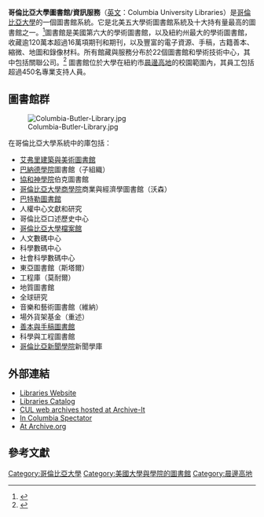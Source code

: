 {{Infobox library
| library_name       = 哥倫比亞大學圖書館/資訊服務 <br> （Columbia University Libraries）
| name_en            = 
| library_logo       = 
| image              = Nyc columbia.jpg
| caption            = 巴特勒圖書館
| country            = {{USA}}
| type               = [[學術圖書館|學術圖書館]]系統
| scope              = 
| established        = 
| ref_legal_mandate  = 
| location           = 
| coordinates        = 
| branch_of          = 
| num_branches       = 22
| items_collected    =  
| collection_size    = 超過一千二百萬
| criteria           = 
| legal_deposit      = 
| req_to_access      =
| annual_circulation = 
| pop_served         = 
| members            = 
| budget             = 
| num_employees      = 
| website            = http://library.columbia.edu/
| phone_num          =
}}

'''哥倫比亞大學圖書館/資訊服務'''（[[英文|英文]]：Columbia University Libraries）是[[哥倫比亞大學|哥倫比亞大學]]的一個圖書館系統。它是北美五大學術圖書館系統及十大持有量最高的圖書館之一。<ref>{{cite web|url=http://www.ala.org/tools/libfactsheets/alalibraryfactsheet22|title=The Nation's Largest Libraries: A Listing By Volumes Held|work=ala.org|accessdate=2015-06-02|archive-date=2012-10-14|archive-url=https://web.archive.org/web/20121014171755/http://www.ala.org/tools/libfactsheets/alalibraryfactsheet22|dead-url=no}}</ref>圖書館是美國第六大的學術圖書館，以及紐約州最大的學術圖書館，收藏逾120萬本超過16萬項期刊和期刊，以及豐富的電子資源、手稿，古籍善本、縮微、地圖和錄像材料。所有館藏與服務分布於22個圖書館和學術技術中心，其中包括關聯公司。<ref name="About Columbia University Libraries">{{cite web|title=About Columbia University Libraries|url=http://library.columbia.edu/about.html|accessdate=28 April 2014|archive-date=2017-07-16|archive-url=https://web.archive.org/web/20170716123743/http://library.columbia.edu/about.html|dead-url=no}}</ref> 圖書館位於大學在紐約市[[晨邊高地|晨邊高地]]的校園範圍內，其員工包括超過450名專業支持人員。

==圖書館群==
[[File:Columbia-Butler-Library.jpg|thumb]]

在哥倫比亞大學系統中的庫包括：

* [[艾弗里建築與美術圖書館|艾弗里建築與美術圖書館]]
* [[巴納德學院|巴納德學院]]圖書館（子組織）
*[[協和神學院|協和神學院]]伯克圖書館
*[[哥倫比亞大學商學院|哥倫比亞大學商學院]]商業與經濟學圖書館（沃森）
* [[巴特勒圖書館|巴特勒圖書館]]
*人權中心文獻和研究
*哥倫比亞口述歷史中心
* [[哥倫比亞大學檔案館|哥倫比亞大學檔案館]]
*人文數碼中心
*科學數碼中心
*社會科學數碼中心
*東亞圖書館（斯塔爾）
*工程庫（莫耐爾）
*地質圖書館
*全球研究
*音樂和藝術圖書館（維納）
*場外貨架基金（​​重述）
* [[善本與手稿圖書館|善本與手稿圖書館]]
*科學與工程圖書館
*[[哥倫比亞新聞學院|哥倫比亞新聞學院]]新聞學庫

==外部連結==
*[http://library.columbia.edu/ Libraries Website]{{Wayback|url=http://library.columbia.edu/ |date=20210111200026 }}
*[http://clio.columbia.edu/ Libraries Catalog]{{Wayback|url=http://clio.columbia.edu/ |date=20210107101421 }}
*[http://www.archive-it.org/organizations/304 CUL web archives hosted at Archive-It]{{Wayback|url=http://www.archive-it.org/organizations/304 |date=20170831194205 }}
*[http://www.columbiaspectator.com/tags/columbia-university-libraries In Columbia Spectator]{{Wayback|url=http://www.columbiaspectator.com/tags/columbia-university-libraries |date=20181121104353 }}
*[http://archive.org/details/ColumbiaUniversityLibraries At Archive.org]

==參考文獻==
{{Reflist}}

{{coord|display=title}}
{{哥倫比亞大學}}
{{normdaten}}

[[Category:哥倫比亞大學|Category:哥倫比亞大學]]
[[Category:美國大學與學院的圖書館|Category:美國大學與學院的圖書館]]
[[Category:晨邊高地|Category:晨邊高地]]